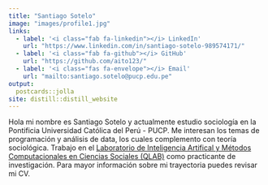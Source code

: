 ```yaml
---
title: "Santiago Sotelo"
image: "images/profile1.jpg"
links:
  - label: '<i class="fab fa-linkedin"></i> LinkedIn'
    url: "https://www.linkedin.com/in/santiago-sotelo-989574171/"
  - label: '<i class="fab fa-github"></i> GitHub'
    url: "https://github.com/aito123/"
  - label: '<i class="fas fa-envelope"></i> Email'
    url: "mailto:santiago.sotelo@pucp.edu.pe"
output:
  postcards::jolla
site: distill::distill_website
---
```


Hola mi nombre es Santiago Sotelo y actualmente estudio sociología en la Pontificia Universidad Católica del Perú - PUCP. Me interesan los temas de programación y análisis de data, los cuales complemento con teoría sociológica. Trabajo en el [Laboratorio de Inteligencia Artifical y Métodos Computacionales en Ciencias Sociales (QLAB)](https://qlab.pucp.edu.pe/) como practicante de investigación. Para mayor información sobre mi trayectoria puedes revisar mi CV.